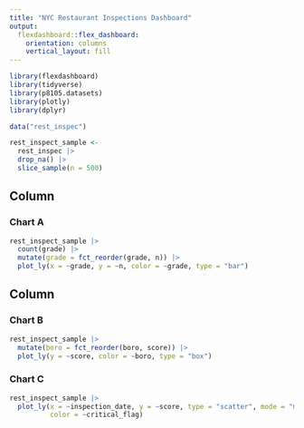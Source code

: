 ```yaml
---
title: "NYC Restaurant Inspections Dashboard"
output: 
  flexdashboard::flex_dashboard:
    orientation: columns
    vertical_layout: fill
---
```


```r
library(flexdashboard)
library(tidyverse)
library(p8105.datasets)
library(plotly)
library(dplyr)
```

```r
data("rest_inspec") 

rest_inspect_sample <- 
  rest_inspec |> 
  drop_na() |> 
  slice_sample(n = 500)
```

Column {data-width=650}
-----------------------------------------------------------------------

### Chart A

```r
rest_inspect_sample |> 
  count(grade) |> 
  mutate(grade = fct_reorder(grade, n)) |> 
  plot_ly(x = ~grade, y = ~n, color = ~grade, type = "bar")
```

Column {data-width=350}
-----------------------------------------------------------------------

### Chart B

```r
rest_inspect_sample |> 
  mutate(boro = fct_reorder(boro, score)) |> 
  plot_ly(y = ~score, color = ~boro, type = "box")
```

### Chart C

```r
rest_inspect_sample |> 
  plot_ly(x = ~inspection_date, y = ~score, type = "scatter", mode = "markers", 
          color = ~critical_flag)
```

